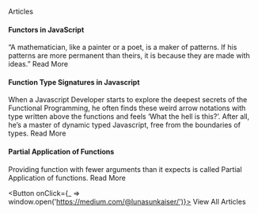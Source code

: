 
<LinedHeading noLine>Articles</LinedHeading>

#### Functors in JavaScript

“A mathematician, like a painter or a poet, is a maker of patterns. If his patterns are more permanent than theirs, it is because they are made with ideas.” <LineLink href="https://github.com/rajatsharma/rajatsharma.github.io">Read More</LineLink>

#### Function Type Signatures in Javascript

When a Javascript Developer starts to explore the deepest secrets of the Functional Programming, he often finds these weird arrow notations with type written above the functions and feels ‘What the hell is this?’. After all, he’s a master of dynamic typed Javascript, free from the boundaries of types. <LineLink href="https://github.com/rajatsharma/rajatsharma.github.io">Read More</LineLink>

#### Partial Application of Functions

Providing function with fewer arguments than it expects is called Partial Application of functions. <LineLink href="https://github.com/rajatsharma/rajatsharma.github.io">Read More</LineLink>

<Button onClick={_ => window.open('https://medium.com/@lunasunkaiser/')}>
  View All Articles
</Button>
